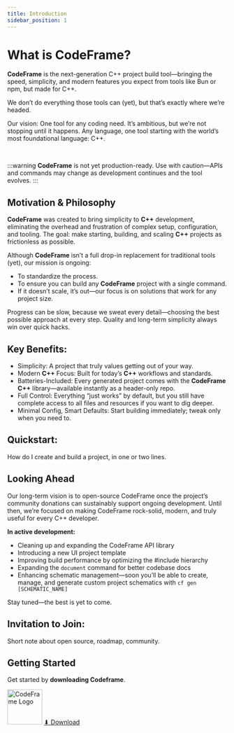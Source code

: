 ```yaml
---
title: Introduction
sidebar_position: 1
---
```


# What is CodeFrame?

**CodeFrame** is the next-generation C++ project build tool—bringing the speed, simplicity, and modern features you expect from tools like Bun or npm, but made for C++.

We don’t do everything those tools can (yet), but that’s exactly where we’re headed.

Our vision: One tool for any coding need.
It’s ambitious, but we’re not stopping until it happens.
Any language, one tool starting with the world’s most foundational language: C++.

<br />

:::warning
**CodeFrame** is not yet production-ready. Use with caution—APIs and commands may change as development continues and the tool evolves.
:::

## Motivation & Philosophy

**CodeFrame** was created to bring simplicity to **C++** development, eliminating the overhead and frustration of complex setup, configuration, and tooling.
The goal: make starting, building, and scaling **C++** projects as frictionless as possible.

Although **CodeFrame** isn’t a full drop-in replacement for traditional tools (yet), our mission is ongoing:

- To standardize the process.
- To ensure you can build any **CodeFrame** project with a single command.
- If it doesn’t scale, it’s out—our focus is on solutions that work for any project size.

Progress can be slow, because we sweat every detail—choosing the best possible approach at every step.
Quality and long-term simplicity always win over quick hacks.

## Key Benefits:

- Simplicity: A project that truly values getting out of your way.
- Modern **C++** Focus: Built for today’s **C++** workflows and standards.
- Batteries-Included: Every generated project comes with the **CodeFrame** **C++** library—available instantly as a header-only repo.
- Full Control: Everything “just works” by default, but you still have complete access to all files and resources if you want to dig deeper.
- Minimal Config, Smart Defaults: Start building immediately; tweak only when you need to.

## Quickstart:

How do I create and build a project, in one or two lines.

## Looking Ahead

Our long-term vision is to open-source CodeFrame once the project’s community donations can sustainably support ongoing development. Until then, we’re focused on making CodeFrame rock-solid, modern, and truly useful for every C++ developer.

**In active development:**

- Cleaning up and expanding the CodeFrame API library
- Introducing a new UI project template
- Improving build performance by optimizing the #include hierarchy
- Expanding the `document` command for better codebase docs
- Enhancing schematic management—soon you’ll be able to create, manage, and generate custom project schematics with `cf gen [SCHEMATIC_NAME]`

Stay tuned—the best is yet to come.

## Invitation to Join:

Short note about open source, roadmap, community.

## Getting Started

Get started by **downloading Codeframe**.

<div style={{ display: "flex", alignItems: "center", margin: "16px 0" }}>
  <img
    src="/img/logo.svg"
    alt="CodeFrame Logo"
    width="80"
    style={{ marginRight: 24 }}
  />
  <a
    href="https://github.com/Xtreme-Studios-Inc/cHorse/releases"
    target="_blank"
    style={{
      display: "inline-block",
      padding: "10px 20px",
      backgroundColor: "var(--ifm-color-primary)",
      color: "white",
      borderRadius: 8,
      textDecoration: "none",
      fontWeight: "bold",
      fontFamily: "sans-serif",
      boxShadow: "0 2px 5px rgba(0,0,0,0.2)",
      marginLeft: 12,
    }}
  >
    ⬇ Download
  </a>
</div>
